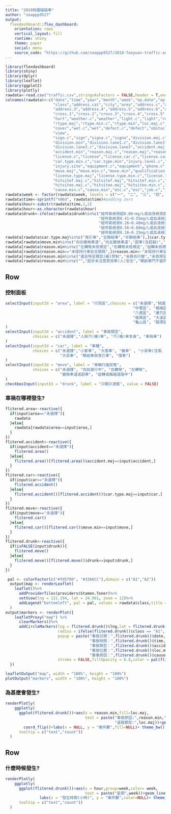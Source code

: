 ```yaml
---
title: "2018桃園碰碰車"
author: "soappp9527"
output: 
  flexdashboard::flex_dashboard:
    orientation: rows
    vertical_layout: fill
    runtime: shiny
    theme: paper
    social: menu
    source_code: "https://github.com/soappp9527/2018-Taoyuan-traffic-accident"
---
```


```r
library(flexdashboard)
library(shiny)
library(dplyr)
library(leaflet)
library(ggplot2)
library(plotly)
rawdata<-read.csv("traffic.csv",stringsAsFactors = FALSE,header = T,encoding = 'UTF-8', fileEncoding = 'GB2312')
colnames(rawdata)<-c("date","time","year","month","week","op.date","op.time","fin.date","fin.time","lng","lat",
                     "class","address.cat","city","area","address.c","address.n","address.1","address.2",
                     "address.3","address.4","address.5","address.6","address.7","address.8","address.9",
                     "cross.1","cross.2","cross.3","cross.4","cross.5","address.other","death.24","death.30",
                     "hurt","weather.c","weather","light.c","light","road.c","road","limit","rtype.maj.c",
                     "rtype.maj","rtype.min.c","rtype.min","loc.maj.c","loc.maj","loc.min.c","loc.min","cover.c",
                     "cover","wet.c","wet","defect.c","defect","obstacle.c","obstacle","viewq.c","viewq","view.c",
                     "view",
                     "sign.c","sign","signa.c","signa","division.maj.c","division.maj","division.min.c",
                     "division.min","division.lane1.c","division.lane1","division.lane2.c","division.lane2",
                     "division.lane3.c","division.lane3","accident.maj.c","accident.maj","accident.min.c",
                     "accident.min","reason.maj.c","reason.maj","reason.min.c","reason.min","nationality",
                     "license.c","license","license.car.c","license.car","car.type.maj.c","car.type.maj",
                     "car.type.min.c","car.type.min","injury.level.c","injury.level","injury.site.c",
                     "injury.site","equipment.c","equipment","phone.c","phone","use.c","use","move.maj.c",
                     "move.maj","move.min.c","move.min","qualification.c","qualification","license.type.maj.c",
                     "license.type.maj","license.type.min.c","license.type.min","drunk.c","drunk",
                     "hitsitef.maj.c","hitsitef.maj","hitsitef.min.c","hitsitef.min",
                     "hitsiteo.maj.c","hitsiteo.maj","hitsiteo.min.c","hitsiteo.min","cause.maj.c","cause.maj",
                     "cause.min.c","cause.min","esc.c","esc","job.c","job","goal.c","goal")
rawdata$week <- factor(rawdata$week, levels = c("一", "二", "三", "四", "五", "六","日"))
rawdata$time<-sprintf("%06d", rawdata$time)#padding zero
rawdata$hour<-substr(rawdata$time,1,2)
rawdata$hour<-as.character(rawdata$hour)
rawdata$drunk<-ifelse(rawdata$drunk%in%c("經呼氣檢測超0.80~mg/L或血液檢測超過0.16%",
                                         "經呼氣檢測0.41~0.55mg/L或血液檢測0.081%~0.11%",
                                         "經呼氣檢測0.26~0.40mg/L或血液檢測0.051%~0.08%",
                                         "經呼氣檢測0.56~0.80mg/L或血液檢測0.111%~0.16%",
                                         "經呼氣檢測0.16~0.25mg/L或血液檢測0.031%~0.05%"),TRUE,FALSE)
rawdata[rawdata$car.type.maj%in%c("曳引車","全聯結車","半聯結車"),]$car.type.maj<-"聯結車與曳引車"
rawdata[rawdata$move.min%in%c("向右變換車道","向左變換車道","超車(含超越)","插入行列"),]$move.min<-"變換車道或超車"
rawdata[rawdata$reason.min%in%c("左轉彎未依規定","右轉彎未依規定","迴轉未依規定"),]$reason.min<-"轉彎未依規定"
rawdata[rawdata$reason.min=="未保持行車安全間隔",]$reason.min<-"未保持行車安全距離"
rawdata[rawdata$reason.min%in%c("違反特定標誌(線)禁制","未靠右行駛","未依規定減速","未依規定行走行人穿越道、地下道、天橋而穿越道路","倒車未依規定","違規停車或暫停不當而肇事","未依標誌、標線、號誌或手勢指揮穿越道路","未依規定使用燈光"),]$reason.min<-"違反號誌管制或指揮"
rawdata[rawdata$reason.min%in%c("","起步未注意其他車(人)安全","開啟車門不當而肇事","橫越道路不慎","逆向行駛","違規超車","疲勞(患病)駕駛失控","超速失控","搶越行人穿越道","爭(搶)道行駛","停車操作時，未注意其他車(人)安全","穿越道路未注意左右來車","其他引起事故之疏失或行為","其他引起事故之故障","動物竄出","路況危險無安全(警告)設施","煞車失靈","其他裝載不當肇事","蛇行、方向不定","裝載貨物不穩妥","車輪脫落或輪胎爆裂","裝卸貨物不當","使用手持行動電話失控","其他交通管制不當","在道路上嬉戲或奔走不定","裝載未盡安全措施","上下車輛未注意安全","貨物超長、寬、高而肇事","未待乘客安全上下開車","交通管制設施失靈或損毀","車輛零件脫落","方向操縱系統故障","在路上工作未設適當標識","拋錨未採安全措施","載貨超重而失控"),]$reason.min<-"其他引起事故之違規或不當行為"
```


Row
-----------------------------------------------------------------------
### 控制面板 {data-width=200}

```r
selectInput(inputId = "area", label = "行政區",choices = c("未選擇","桃園區","觀音區",
                                                        "中壢區", "楊梅區", "平鎮區",
                                                        "八德區", "蘆竹區", "大園區",
                                                        "復興區", "大溪區", "新屋區",
                                                        "龜山區", "龍潭區")
)
selectInput(inputId = "accident", label = "事故類型",
            choices = c("未選擇","人與汽(機)車", "汽(機)車本身", "車與車")
)
selectInput(inputId = "car", label = "車種",
            choices = c("未選擇","小客車", "大客車", "機車" , "小貨車(含客、貨兩用)",
                        "大貨車", "聯結車與曳引車", "慢車")
)
selectInput(inputId = "move", label = "車輛行進狀態",
            choices = c("未選擇", "向前直行中", "右轉彎", "左轉彎",
                        "變換車道或超車", "迴轉或橫越道路中")
)
checkboxInput(inputId = "drunk", label = "只顯示酒駕", value = FALSE)
```

### 車禍在哪裡發生? {data-width=500}

```r
flitered.area<-reactive({
  if(input$area=="未選擇"){
    rawdata
  }else{
    rawdata[rawdata$area==input$area,]
  }
})
flitered.accident<-reactive({
  if(input$accident=="未選擇"){
    flitered.area()
  }else{
    flitered.area()[flitered.area()$accident.maj==input$accident,]
  }
})
flitered.car<-reactive({
  if(input$car=="未選擇"){
    flitered.accident()
  }else{
    flitered.accident()[flitered.accident()$car.type.maj==input$car,]
  }
})
flitered.move<-reactive({
  if(input$move=="未選擇"){
    flitered.car()
  }else{
    flitered.car()[flitered.car()$move.min==input$move,]
  }
})
flitered.drunk<-reactive({
  if(isFALSE(input$drunk)){
    flitered.move()
  }else{
    flitered.move()[flitered.move()$drunk==input$drunk,]
  }
})

 pal <- colorFactor(c("#fd5f00", "#3366CC"),domain = c("A1","A2"))
  output$map <- renderLeaflet(
    leaflet()%>%
      addProviderTiles(providers$Stamen.Toner)%>%
      setView(lng = 121.194, lat = 24.961, zoom = 12)%>%
      addLegend("bottomleft", pal = pal, values = rawdata$class,title = "嚴重程度")
  )
output$markers <- renderPlot({
    leafletProxy("map") %>%
      clearMarkers()%>%
      addCircleMarkers(lng = flitered.drunk()$lng,lat = flitered.drunk()$lat,
                       radius = ifelse(flitered.drunk()$class == "A1", 4.5, 2.5),
                       popup = paste("事故日期：",flitered.drunk()$date, "<br>",
                                     "事故時間：",flitered.drunk()$time,"<br>",
                                     "事故類型：",flitered.drunk()$accident.maj,"<br>",
                                     "事故位置：",flitered.drunk()$loc.min,"<br>",
                                     "肇事原因：",flitered.drunk()$cause.min),
                       stroke = FALSE,fillOpacity = 0.8,color = pal(flitered.drunk()$class))
  })

leafletOutput("map", width = "100%", height = "100%")
plotOutput("markers", width = "100%", height = "100%")
```

### 為甚麼會發生?

```r
renderPlotly(
    ggplotly(
      ggplot(flitered.drunk())+aes(x = reason.min,fill=loc.maj,
                                   text = paste("事故原因:",reason.min,"<br>",
                                                "道路類型:",loc.maj))+geom_bar(position = "stack")+
        coord_flip()+labs(x = NULL, y = "案件數",fill=NULL)+ theme_bw(),
      tooltip = c("text","count"))
  )

```

Row{data-height=400}
-----------------------------------------------------------------------

### 什麼時候發生?

```r
renderPlotly(
    ggplotly(
      ggplot(flitered.drunk())+aes(x = hour,group=week,color= week,
                                   text = paste("星期",week))+geom_line(stat="count")+
               labs(x = "發生時間(小時)", y = "案件數",color=NULL)+ theme_bw(),
      tooltip = c("text","count"))
  )
```

